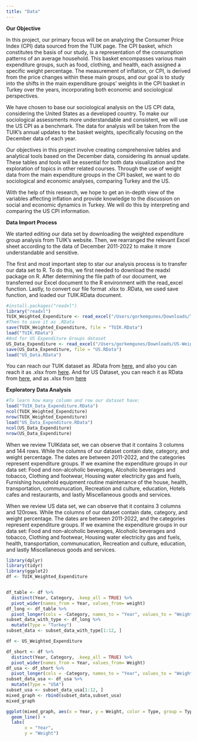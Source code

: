 ```yaml
---
title: "Data"
---
```


**Our Objective**

In this project, our primary focus will be on analyzing the Consumer Price Index (CPI) data sourced from the TUIK page. The CPI basket, which constitutes the basis of our study, is a representation of the consumption patterns of an average household. This basket encompasses various main expenditure groups, such as food, clothing, and health, each assigned a specific weight percentage. The measurement of inflation, or CPI, is derived from the price changes within these main groups, and our goal is to study into the shifts in the main expenditure groups' weights in the CPI basket in Turkey over the years, incorporating both economic and sociological perspectives.

We have chosen to base our sociological analysis on the US CPI data, considering the United States as a developed country. To make our sociological assessments more understandable and consistent, we will use the US CPI as a benchmark. The data for analysis will be taken from the TUIK's annual updates to the basket weights, specifically focusing on the December data of each year.

Our objectives in this project involve creating comprehensive tables and analytical tools based on the December data, considering its annual update. These tables and tools will be essential for both data visualization and the exploration of topics in other related courses. Through the use of weight data from the main expenditure groups in the CPI basket, we want to do sociological and economic analyses, comparing Turkey and the US.

With the help of this research, we hope to get an in-depth view of the variables affecting inflation and provide knowledge to the discussion on social and economic dynamics in Turkey. We will do this by interpreting and comparing the US CPI information.

**Data Import Process**

We started editing our data set by downloading the weighted expenditure group analysis from TUIK's website. Then, we rearranged the relevant Excel sheet according to the data of December 2011-2022 to make it more understandable and sensitive.

The first and most important step to star our analysis process is to transfer our data set to R. To do this, we first needed to download the readxl package on R. After determining the file path of our document, we transferred our Excel document to the R environment with the read_excel function. Lastly, to convert our file format .xlsx to .RData, we used save function, and loaded our TUIK.RData document.

```r
#install.packages("readxl")
library("readxl")
TUIK_Weighted_Expenditure <- read_excel("/Users/gorkemgunes/Downloads/TUIK-Weighted-Expenditure.xlsx")
#Then to save it as .RData
save(TUIK_Weighted_Expenditure, file = "TUIK.RData")
load("TUIK.RData")
#And for US Expenditure Groups dataset
US_Data_Expenditure <- read_excel("/Users/gorkemgunes/Downloads/US-Weighted-Expenditure.xlsx")
save(US_Data_Expenditure, file = "US.RData")
load("US_Data.RData")
```

You can reach our TUIK dataset as .RData from [here](https://github.com/emu-hacettepe-analytics/emu430-fall2023-team-red_flag/blob/master/TUIK.RData), and also you can reach it as .xlsx from [here](https://github.com/emu-hacettepe-analytics/emu430-fall2023-team-red_flag/blob/master/TUIK-Weighted-Expenditure.xlsx). And for US Dataset, you can reach it as RData from [here](https://github.com/emu-hacettepe-analytics/emu430-fall2023-team-red_flag/blob/master/US_Data.RData), and as .xlsx from [here](https://github.com/emu-hacettepe-analytics/emu430-fall2023-team-red_flag/blob/master/US-Weighted-Expenditure.xlsx)

**Exploratory Data Analysis**

```r
#To learn how many column and row our dataset have:
load("TUIK_Data_Expenditure.RData")
ncol(TUIK_Weighted_Expenditure)
nrow(TUIK_Weighted_Expenditure)
load("US_Data_Expenditure.RData")
ncol(US_Data_Expenditure)
nrow(US_Data_Expenditure)
```

When we review TUIKdata set, we can observe that it contains 3 columns and 144 rows. While the columns of our dataset contain date, category, and weight percentage. The dates are between 2011-2022, and the categories represent expenditure groups. If we examine the expenditure groups in our data set: Food and non-alcoholic beverages, Alcoholic beverages and tobacco, Clothing and footwear, Housing water electricity gas and fuels, Furnishing household equipment routine maintenance of the house, health, transportation, communucation, Recreation and culture, education, Hotels cafes and restaurants, and lastly Miscellaneous goods and services.

When we review US data set, we can observe that it contains 3 columns and 120rows. While the columns of our dataset contain date, category, and weight percentage. The dates are between 2011-2022, and the categories represent expenditure groups. If we examine the expenditure groups in our data set: Food and non-alcoholic beverages, Alcoholic beverages and tobacco, Clothing and footwear, Housing water electricity gas and fuels, health, transportation, communucation, Recreation and culture, education, and lastly Miscellaneous goods and services.

```r
library(dplyr)
library(tidyr)
library(ggplot2)
df <- TUIK_Weighted_Expenditure


df_table <- df %>% 
  distinct(Year, Category, .keep_all = TRUE) %>%
  pivot_wider(names_from = Year, values_from= weight)
df_long <- df_table %>%
  pivot_longer(cols = -Category, names_to = "Year", values_to = "Weight")
subset_data_with_type <- df_long %>%
  mutate(Type = "Turkey")
subset_data <- subset_data_with_type[1:12, ]

df <- US_Weighted_Expenditure

df_short <- df %>% 
  distinct(Year, Category, .keep_all = TRUE) %>%
  pivot_wider(names_from = Year, values_from= Weight)
df_usa <- df_short %>%
  pivot_longer(cols = -Category, names_to = "Year", values_to = "Weight")
subset_data_usa <- df_usa %>%
  mutate(Type = "USA")
subset_usa <- subset_data_usa[1:12, ]
mixed_graph <- rbind(subset_data,subset_usa)
mixed_graph

ggplot(mixed_graph, aes(x = Year, y = Weight, color = Type, group = Type)) +
  geom_line() +
  labs(
       x = "Year",
       y = "Weight")
```
